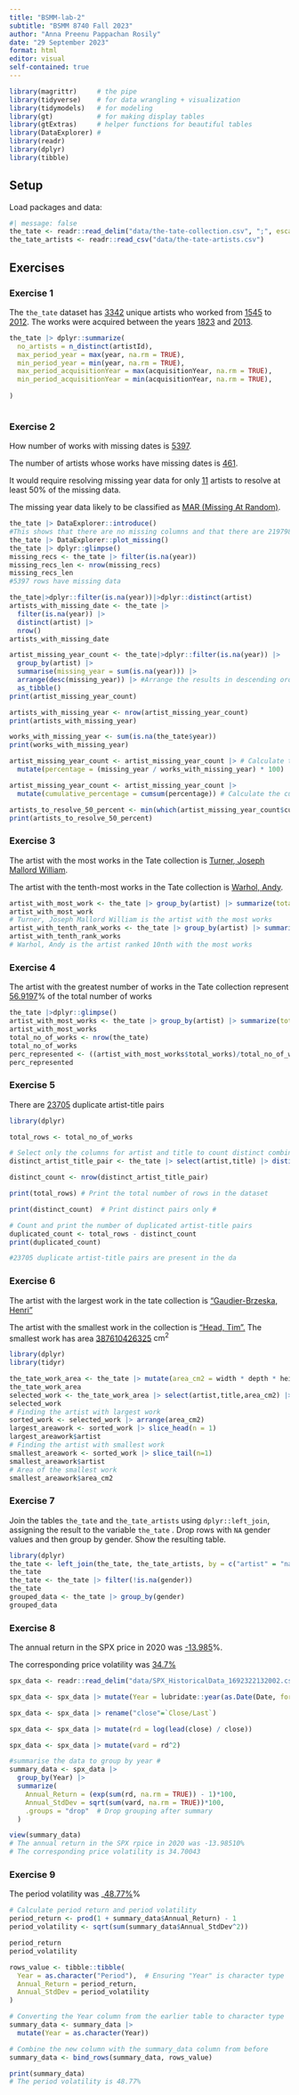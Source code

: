 ```yaml
---
title: "BSMM-lab-2"
subtitle: "BSMM 8740 Fall 2023"
author: "Anna Preenu Pappachan Rosily"
date: "29 September 2023"
format: html
editor: visual
self-contained: true
---
```


```r
library(magrittr)     # the pipe
library(tidyverse)    # for data wrangling + visualization
library(tidymodels)   # for modeling
library(gt)           # for making display tables
library(gtExtras)     # helper functions for beautiful tables
library(DataExplorer) #
library(readr)
library(dplyr)
library(tibble)
```

## Setup

Load packages and data:

```r
#| message: false
the_tate <- readr::read_delim("data/the-tate-collection.csv", ";", escape_double = FALSE, trim_ws = TRUE)
the_tate_artists <- readr::read_csv("data/the-tate-artists.csv")
```

## Exercises

### Exercise 1

The `the_tate` dataset has [3342]{.underline} unique artists who worked from [1545]{.underline} to [2012]{.underline}. The works were acquired between the years [1823]{.underline} and [2013]{.underline}.

```r
the_tate |> dplyr::summarize(
  no_artists = n_distinct(artistId),
  max_period_year = max(year, na.rm = TRUE),
  min_period_year = min(year, na.rm = TRUE),
  max_period_acquisitionYear = max(acquisitionYear, na.rm = TRUE),
  min_period_acquisitionYear = min(acquisitionYear, na.rm = TRUE),
  
)
```

```         
```

### Exercise 2

How number of works with missing dates is [5397]{.underline}.

The number of artists whose works have missing dates is [461]{.underline}.

It would require resolving missing year data for only [11]{.underline} artists to resolve at least 50% of the missing data.

The missing year data likely to be classified as [MAR (Missing At Random)]{.underline}.

```r
the_tate |> DataExplorer::introduce()
#This shows that there are no missing columns and that there are 219798 missing values
the_tate |> DataExplorer::plot_missing()
the_tate |> dplyr::glimpse()
missing_recs <- the_tate |> filter(is.na(year))
missing_recs_len <- nrow(missing_recs)
missing_recs_len
#5397 rows have missing data

the_tate|>dplyr::filter(is.na(year))|>dplyr::distinct(artist)
artists_with_missing_date <- the_tate |>
  filter(is.na(year)) |>
  distinct(artist) |>
  nrow()
artists_with_missing_date

artist_missing_year_count <- the_tate|>dplyr::filter(is.na(year)) |> 
  group_by(artist) |>
  summarise(missing_year = sum(is.na(year))) |> 
  arrange(desc(missing_year)) |> #Arrange the results in descending order of missing 'year' counts#
  as_tibble()
print(artist_missing_year_count)

artists_with_missing_year <- nrow(artist_missing_year_count)
print(artists_with_missing_year)

works_with_missing_year <- sum(is.na(the_tate$year))
print(works_with_missing_year)

artist_missing_year_count <- artist_missing_year_count |> # Calculate the percentage of missing 'year' values for each artist #
  mutate(percentage = (missing_year / works_with_missing_year) * 100)

artist_missing_year_count <- artist_missing_year_count |>
  mutate(cumulative_percentage = cumsum(percentage)) # Calculate the cumulative percentage of missing 'year' values

artists_to_resolve_50_percent <- min(which(artist_missing_year_count$cumulative_percentage >= 50))
print(artists_to_resolve_50_percent)

```

### Exercise 3

The artist with the most works in the Tate collection is [Turner, Joseph Mallord William]{.underline}.

The artist with the tenth-most works in the Tate collection is [Warhol, Andy]{.underline}.

```r
artist_with_most_work <- the_tate |> group_by(artist) |> summarize(total_works = n()) |> arrange(desc(total_works)) |> slice(1) |> pull(artist)
artist_with_most_work
# Turner, Joseph Mallord William is the artist with the most works
artist_with_tenth_rank_works <- the_tate |> group_by(artist) |> summarize(total_works = n()) |> arrange(desc(total_works)) |> slice(10) |> pull(artist)
artist_with_tenth_rank_works
# Warhol, Andy is the artist ranked 10nth with the most works
```

### Exercise 4

The artist with the greatest number of works in the Tate collection represent [56.9197]{.underline}% of the total number of works

```r
the_tate |>dplyr::glimpse()
artist_with_most_works <- the_tate |> group_by(artist) |> summarize(total_works = n()) |> arrange(desc(total_works)) |> slice(1)
artist_with_most_works
total_no_of_works <- nrow(the_tate)
total_no_of_works
perc_represented <- ((artist_with_most_works$total_works)/total_no_of_works)*100
perc_represented
```

### Exercise 5

There are [23705]{.underline} duplicate artist-title pairs

```r
library(dplyr)

total_rows <- total_no_of_works

# Select only the columns for artist and title to count distinct combinations #
distinct_artist_title_pair <- the_tate |> select(artist,title) |> distinct()

distinct_count <- nrow(distinct_artist_title_pair)

print(total_rows) # Print the total number of rows in the dataset 

print(distinct_count)  # Print distinct pairs only #

# Count and print the number of duplicated artist-title pairs
duplicated_count <- total_rows - distinct_count
print(duplicated_count)

#23705 duplicate artist-title pairs are present in the da
```

### Exercise 6

The artist with the largest work in the tate collection is ["Gaudier-Brzeska, Henri"]{.underline}

The artist with the smallest work in the collection is ["Head, Tim".]{.underline} The smallest work has area [387610426325]{.underline} $\text{cm}^2$

```r
library(dplyr)
library(tidyr)

the_tate_work_area <- the_tate |> mutate(area_cm2 = width * depth * height)
the_tate_work_area
selected_work <- the_tate_work_area |> select(artist,title,area_cm2) |> drop_na()
selected_work
# Finding the artist with largest work
sorted_work <- selected_work |> arrange(area_cm2)
largest_areawork <- sorted_work |> slice_head(n = 1)
largest_areawork$artist
# Finding the artist with smallest work
smallest_areawork <- sorted_work |> slice_tail(n=1)
smallest_areawork$artist
# Area of the smallest work
smallest_areawork$area_cm2
```

### Exercise 7

Join the tables `the_tate` and `the_tate_artists` using `dplyr::left_join`, assigning the result to the variable `the_tate` . Drop rows with `NA` gender values and then group by gender. Show the resulting table.

```r
library(dplyr)
the_tate <- left_join(the_tate, the_tate_artists, by = c("artist" = "name"))
the_tate
the_tate <- the_tate |> filter(!is.na(gender))
the_tate
grouped_data <- the_tate |> group_by(gender)
grouped_data
```

### Exercise 8

The annual return in the SPX price in 2020 was [-13.985]{.underline}%.

The corresponding price volatility was [34.7%]{.underline}

```r
spx_data <- readr::read_delim("data/SPX_HistoricalData_1692322132002.csv", ",", escape_double = FALSE, trim_ws = TRUE)

spx_data <- spx_data |> mutate(Year = lubridate::year(as.Date(Date, format = "%m/%d/%Y")))

spx_data <- spx_data |> rename("close"=`Close/Last`)

spx_data <- spx_data |> mutate(rd = log(lead(close) / close))

spx_data <- spx_data |> mutate(vard = rd^2)

#summarise the data to group by year #
summary_data <- spx_data |> 
  group_by(Year) |>
  summarize(
    Annual_Return = (exp(sum(rd, na.rm = TRUE)) - 1)*100, 
    Annual_StdDev = sqrt(sum(vard, na.rm = TRUE))*100,
    .groups = "drop"  # Drop grouping after summary
  )

view(summary_data)
# The annual return in the SPX rpice in 2020 was -13.98510%
# The corresponding price volatility is 34.70043
```

### Exercise 9

The period volatility was \_[48.77%]{.underline}%

```r
# Calculate period return and period volatility
period_return <- prod(1 + summary_data$Annual_Return) - 1
period_volatility <- sqrt(sum(summary_data$Annual_StdDev^2))

period_return
period_volatility

rows_value <- tibble::tibble(
  Year = as.character("Period"),  # Ensuring "Year" is character type
  Annual_Return = period_return,
  Annual_StdDev = period_volatility
)

# Converting the Year column from the earlier table to character type
summary_data <- summary_data |>
  mutate(Year = as.character(Year))

# Combine the new column with the summary_data column from before
summary_data <- bind_rows(summary_data, rows_value)

print(summary_data)
# The period volatility is 48.77%
```
